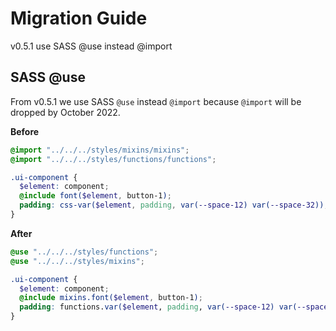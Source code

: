 
<Meta title="Releases/v0.x.x/v0.5.x/v0.5.1/Migration Guide" />

# Migration Guide

v0.5.1 use SASS @use instead @import

<PageOutline/>

## SASS @use
From v0.5.1 we use SASS `@use` instead `@import` because `@import` will be dropped by October 2022.

**Before**

```scss
@import "../../../styles/mixins/mixins";
@import "../../../styles/functions/functions";

.ui-component {
  $element: component;
  @include font($element, button-1);
  padding: css-var($element, padding, var(--space-12) var(--space-32));
}
```

**After**
```scss
@use "../../../styles/functions";
@use "../../../styles/mixins";

.ui-component {
  $element: component;
  @include mixins.font($element, button-1);
  padding: functions.var($element, padding, var(--space-12) var(--space-32));
}
```
